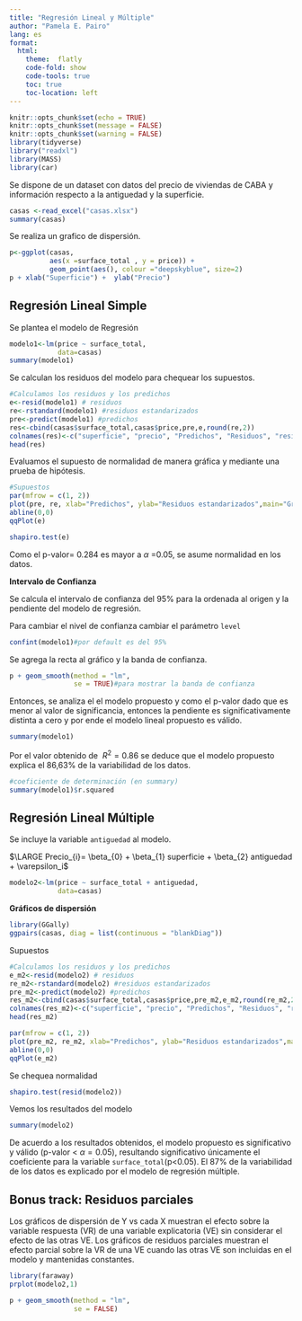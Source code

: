 ```yaml
---
title: "Regresión Lineal y Múltiple"
author: "Pamela E. Pairo"
lang: es
format:
  html:
    theme:  flatly
    code-fold: show
    code-tools: true
    toc: true
    toc-location: left
---
```


```r
knitr::opts_chunk$set(echo = TRUE)
knitr::opts_chunk$set(message = FALSE)
knitr::opts_chunk$set(warning = FALSE)
library(tidyverse)
library("readxl")
library(MASS)
library(car)
```

Se dispone de un dataset con datos del precio de viviendas de CABA y información respecto a la antiguedad y la superficie.

```r
casas <-read_excel("casas.xlsx")
summary(casas)
```
Se realiza un grafico de dispersión.

```r
p<-ggplot(casas, 
          aes(x =surface_total , y = price)) + 
          geom_point(aes(), colour ="deepskyblue", size=2)
p + xlab("Superficie") +  ylab("Precio") 
```

## Regresión Lineal Simple

Se plantea el modelo de Regresión

```r
modelo1<-lm(price ~ surface_total, 
            data=casas)
summary(modelo1)
```
Se calculan los residuos del modelo para chequear los supuestos.


```r
#Calculamos los residuos y los predichos
e<-resid(modelo1) # residuos
re<-rstandard(modelo1) #residuos estandarizados
pre<-predict(modelo1) #predichos
res<-cbind(casas$surface_total,casas$price,pre,e,round(re,2))
colnames(res)<-c("superficie", "precio", "Predichos", "Residuos", "residuos std") 
head(res)
```

Evaluamos el supuesto de normalidad de manera gráfica y mediante una prueba de hipótesis.

```r
#Supuestos
par(mfrow = c(1, 2))
plot(pre, re, xlab="Predichos", ylab="Residuos estandarizados",main="Grafico de dispersion de RE vs PRED" )
abline(0,0)
qqPlot(e)
```

```r
shapiro.test(e)
```
Como el p-valor= 0.284 es mayor a $\alpha$ =0.05, se asume normalidad en los datos.

**Intervalo de Confianza**

Se calcula el intervalo de confianza del 95% para la ordenada al origen y la pendiente del modelo de regresión. 

Para cambiar el nivel de confianza cambiar el parámetro `level`

```r
confint(modelo1)#por default es del 95%
```
Se agrega la recta al gráfico y la banda de confianza.

```r

p + geom_smooth(method = "lm", 
                se = TRUE)#para mostrar la banda de confianza
```

Entonces, se analiza el el modelo propuesto y como el p-valor dado que es menor al valor de significancia, entonces la pendiente es significativamente distinta a cero y por ende el modelo lineal propuesto es válido.

```r
summary(modelo1)
```

Por el valor obtenido de $\ R^2= 0.86$ se deduce que el modelo propuesto explica el 86,63% de la variabilidad de los datos.

```r
#coeficiente de determinación (en summary)
summary(modelo1)$r.squared
```

## Regresión Lineal Múltiple

Se incluye la variable `antiguedad` al modelo.

$\LARGE Precio_{i}= \beta_{0} + \beta_{1} superficie + \beta_{2} antiguedad + \varepsilon_i$

```r
modelo2<-lm(price ~ surface_total + antiguedad, 
            data=casas)
```

**Gráficos de dispersión**

```r
library(GGally)
ggpairs(casas, diag = list(continuous = "blankDiag"))
```
Supuestos

```r
#Calculamos los residuos y los predichos
e_m2<-resid(modelo2) # residuos
re_m2<-rstandard(modelo2) #residuos estandarizados
pre_m2<-predict(modelo2) #predichos
res_m2<-cbind(casas$surface_total,casas$price,pre_m2,e_m2,round(re_m2,2))
colnames(res_m2)<-c("superficie", "precio", "Predichos", "Residuos", "residuos std") 
head(res_m2)
```

```r
par(mfrow = c(1, 2))
plot(pre_m2, re_m2, xlab="Predichos", ylab="Residuos estandarizados",main="Grafico de dispersion de RE vs PRED" )
abline(0,0)
qqPlot(e_m2)
```
Se chequea normalidad

```r
shapiro.test(resid(modelo2))
```
Vemos los resultados del modelo

```r
summary(modelo2)
```
De acuerdo a los resultados obtenidos, el modelo propuesto es significativo y válido (p-valor < $\alpha=0.05$), resultando significativo únicamente el coeficiente para la variable `surface_total`(p<0.05). El 87% de la variabilidad de los datos es explicado por el modelo de regresión múltiple.

## Bonus track: Residuos parciales

Los gráficos de dispersión de Y vs cada X muestran el efecto sobre la variable respuesta (VR) de una variable explicatoria (VE) sin considerar el efecto de las otras VE. Los gráficos de residuos parciales muestran el efecto parcial sobre la VR de una VE cuando las otras VE son incluidas en el modelo y mantenidas constantes.

```r
library(faraway)
prplot(modelo2,1)
```
```r
p + geom_smooth(method = "lm", 
                se = FALSE)
```



